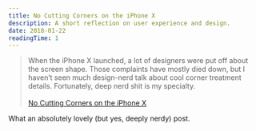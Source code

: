 ```yaml
---
title: No Cutting Corners on the iPhone X
description: A short reflection on user experience and design.
date: 2018-01-22
readingTime: 1
---
```


>When the iPhone X launched, a lot of designers were put off about the screen shape. Those complaints have mostly died down, but I haven’t seen much design-nerd talk about cool corner treatment details. Fortunately, deep nerd shit is my specialty.<br /><br />
[No Cutting Corners on the iPhone X](https://medium.com/tall-west/no-cutting-corners-on-the-iphone-x-97a9413b94e)

What an absolutely lovely (but yes, deeply nerdy) post.